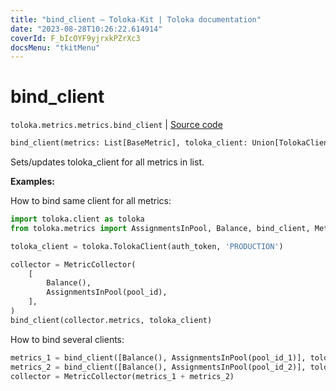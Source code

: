 ```yaml
---
title: "bind_client — Toloka-Kit | Toloka documentation"
date: "2023-08-28T10:26:22.614914"
coverId: F_bIcOYF9yjrxkPZrXc3
docsMenu: "tkitMenu"
---
```


# bind_client

`toloka.metrics.metrics.bind_client` | [Source code](https://github.com/Toloka/toloka-kit/blob/v1.2.1/src/metrics/metrics.py#L35)

```python
bind_client(metrics: List[BaseMetric], toloka_client: Union[TolokaClient, AsyncTolokaClient])
```

Sets/updates toloka_client for all metrics in list.

**Examples:**

How to bind same client for all metrics:

```python
import toloka.client as toloka
from toloka.metrics import AssignmentsInPool, Balance, bind_client, MetricCollector

toloka_client = toloka.TolokaClient(auth_token, 'PRODUCTION')

collector = MetricCollector(
    [
        Balance(),
        AssignmentsInPool(pool_id),
    ],
)
bind_client(collector.metrics, toloka_client)
```

How to bind several clients:

```python
metrics_1 = bind_client([Balance(), AssignmentsInPool(pool_id_1)], toloka_client_1)
metrics_2 = bind_client([Balance(), AssignmentsInPool(pool_id_2)], toloka_client_2)
collector = MetricCollector(metrics_1 + metrics_2)
```
